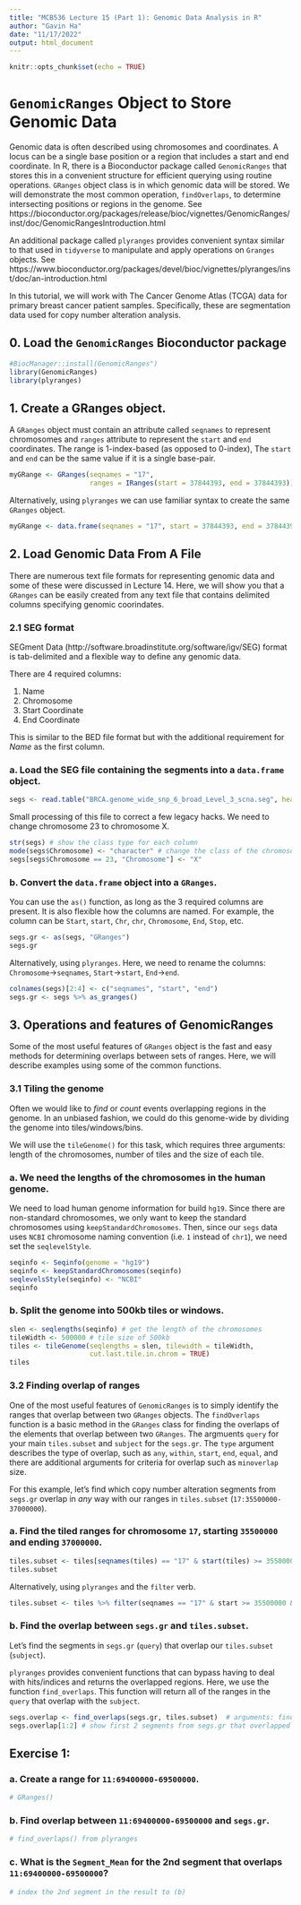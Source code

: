 ```yaml
---
title: "MCB536 Lecture 15 (Part 1): Genomic Data Analysis in R"
author: "Gavin Ha"
date: "11/17/2022"
output: html_document
---
```


```r
knitr::opts_chunk$set(echo = TRUE)
```

# `GenomicRanges` Object to Store Genomic Data

Genomic data is often described using chromosomes and coordinates. A locus can be a single base position or a region that includes a start and end coordinate. In R, there is a Bioconductor package called `GenomicRanges` that stores this in a convenient structure for efficient querying using routine operations. `GRanges` object class is in which genomic data will be stored. We will demonstrate the most common operation, `findOverlaps`, to determine intersecting positions or regions in the genome. See https://bioconductor.org/packages/release/bioc/vignettes/GenomicRanges/inst/doc/GenomicRangesIntroduction.html

An additional package called `plyranges` provides convenient syntax similar to that used in `tidyverse` to manipulate and apply operations on `Granges` objects. See https://www.bioconductor.org/packages/devel/bioc/vignettes/plyranges/inst/doc/an-introduction.html

In this tutorial, we will work with The Cancer Genome Atlas (TCGA) data for primary breast cancer patient samples. Specifically, these are segmentation data used for copy number alteration analysis. 

## 0. Load the `GenomicRanges` Bioconductor package
```r
#BiocManager::install(GenomicRanges")
library(GenomicRanges)
library(plyranges)
```

## 1. Create a GRanges object.
A `GRanges` object must contain an attribute called `seqnames` to represent chromosomes and `ranges` attribute to represent the `start` and `end` coordinates. The range is 1-index-based (as opposed to 0-index), The `start` and `end` can be the same value if it is a single base-pair.  
```r
myGRange <- GRanges(seqnames = "17",
                    ranges = IRanges(start = 37844393, end = 37844393))
```

Alternatively, using `plyranges` we can use familiar syntax to create the same `GRanges` object.
```r
myGRange <- data.frame(seqnames = "17", start = 37844393, end = 37844393) %>% as_granges()
```

## 2. Load Genomic Data From A File
There are numerous text file formats for representing genomic data and some of these were discussed in Lecture 14. Here, we will show you that a `GRanges` can be easily created from any text file that contains delimited columns specifying genomic coorindates.

### 2.1 SEG format
SEGment Data (http://software.broadinstitute.org/software/igv/SEG) format is tab-delimited and a flexible way to define any genomic data.

There are 4 required columns:

  1. Name
  2. Chromosome
  3. Start Coordinate
  4. End Coordinate

This is similar to the BED file format but with the additional requirement for *Name* as the first column.

### a. Load the SEG file containing the segments into a `data.frame` object.
```r
segs <- read.table("BRCA.genome_wide_snp_6_broad_Level_3_scna.seg", header = TRUE)
```

Small processing of this file to correct a few legacy hacks. We need to change chromosome 23 to chromosome X.
```r
str(segs) # show the class type for each column
mode(segs$Chromosome) <- "character" # change the class of the chromosome to character
segs[segs$Chromosome == 23, "Chromosome"] <- "X"
```

### b. Convert the `data.frame` object into a `GRanges`. 
You can use the `as()` function, as long as the 3 required columns are present. It is also flexible how the columns are named. For example, the column can be `Start`, `start`, `Chr`, `chr`, `Chromosome`, `End`, `Stop`, etc.
```r
segs.gr <- as(segs, "GRanges")
segs.gr
```

Alternatively, using `plyranges`. Here, we need to rename the columns: `Chromosome`->`seqnames`, `Start`->`start`, `End`->`end`.
```r
colnames(segs)[2:4] <- c("seqnames", "start", "end")
segs.gr <- segs %>% as_granges()
```

## 3. Operations and features of GenomicRanges
Some of the most useful features of `GRanges` object is the fast and easy methods for determining overlaps between sets of ranges. Here, we will describe examples using some of the common functions.

### 3.1 Tiling the genome
Often we would like to *find* or *count* events overlapping regions in the genome. In an unbiased fashion, we could do this genome-wide by dividing the genome into tiles/windows/bins. 

We will use the `tileGenome()` for this task, which requires three arguments: length of the chromosomes, number of tiles and the size of each tile.

### a. We need the lengths of the chromosomes in the human genome.
We need to load human genome information for build `hg19`. Since there are non-standard chromosomes, we only want to keep the standard chromosomes using `keepStandardChromosomes`. Then, since our `segs` data uses `NCBI` chromosome naming convention (i.e. `1` instead of `chr1`), we need set the `seqlevelStyle`.
```r
seqinfo <- Seqinfo(genome = "hg19")
seqinfo <- keepStandardChromosomes(seqinfo) 
seqlevelsStyle(seqinfo) <- "NCBI"
seqinfo
```

### b. Split the genome into 500kb tiles or windows.
```r
slen <- seqlengths(seqinfo) # get the length of the chromosomes
tileWidth <- 500000 # tile size of 500kb
tiles <- tileGenome(seqlengths = slen, tilewidth = tileWidth,
                    cut.last.tile.in.chrom = TRUE)
tiles
```

### 3.2 Finding overlap of ranges
One of the most useful features of `GenomicRanges` is to simply identify the ranges that overlap between two `GRanges` objects. The `findOverlaps` function is a basic method in the `GRanges` class for finding the overlaps of the elements that overlap between two `GRanges`. The argmuents `query` for your main `tiles.subset` and `subject` for the `segs.gr`. The `type` argument describes the type of overlap, such as `any`, `within`, `start`, `end`, `equal`, and there are additional arguments for criteria for overlap such as `minoverlap` size.

For this example, let's find which copy number alteration segments from `segs.gr` overlap in *any* way with our ranges in `tiles.subset` (`17:35500000-37000000`). 

### a. Find the tiled ranges for chromosome `17`, starting `35500000` and ending `37000000`.
```r
tiles.subset <- tiles[seqnames(tiles) == "17" & start(tiles) >= 35500000 & end(tiles) <= 37000000]
tiles.subset
```

Alternatively, using `plyranges` and the `filter` verb.
```r
tiles.subset <- tiles %>% filter(seqnames == "17" & start >= 35500000 & end <= 37000000)
```

### b. Find the overlap between `segs.gr` and `tiles.subset`.
Let's find the segments in `segs.gr` (`query`) that overlap our `tiles.subset` (`subject`).

`plyranges` provides convenient functions that can bypass having to deal with hits/indices and returns the overlapped regions. Here, we use the function `find_overlaps`. This function will return all of the ranges in the `query` that overlap with the `subject`.
```r
segs.overlap <- find_overlaps(segs.gr, tiles.subset)  # arguments: find_overlaps(query, subject)
segs.overlap[1:2] # show first 2 segments from segs.gr that overlapped tiles.subset
```


## Exercise 1: 

### a. Create a range for `11:69400000-69500000`.
```r
# GRanges()
```

### b. Find overlap between `11:69400000-69500000` and `segs.gr`.
```r
# find_overlaps() from plyranges
```

### c. What is the `Segment_Mean` for the 2nd segment that overlaps `11:69400000-69500000`?
```r
# index the 2nd segment in the result to (b)
```






